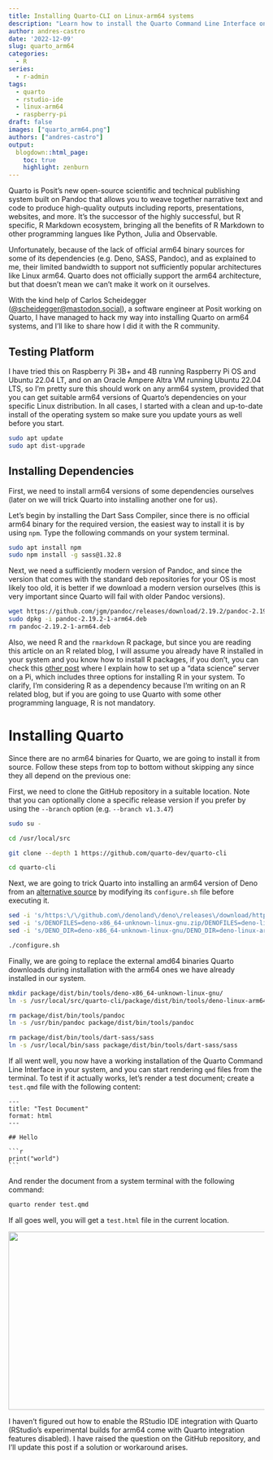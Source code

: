 ```yaml
---
title: Installing Quarto-CLI on Linux-arm64 systems
description: "Learn how to install the Quarto Command Line Interface on Linux-arm64 systems, like the popular Raspberry Pi SBCs and Ampere Altra-powered virtual machines"
author: andres-castro
date: '2022-12-09'
slug: quarto_arm64
categories:
  - R
series: 
  - r-admin
tags:
  - quarto
  - rstudio-ide
  - linux-arm64
  - raspberry-pi
draft: false
images: ["quarto_arm64.png"]
authors: ["andres-castro"]
output:
  blogdown::html_page:
    toc: true
    highlight: zenburn
---
```


Quarto is Posit's new open-source scientific and technical publishing system built on Pandoc that allows you to weave together narrative text and code to produce high-quality outputs including reports, presentations, websites, and more. It's the successor of the highly successful, but R specific, R Markdown ecosystem, bringing all the benefits of R Markdown to other programming langues like Python, Julia and Observable.

Unfortunately, because of the lack of official arm64 binary sources for some of its dependencies (e.g. Deno, SASS, Pandoc), and as explained to me, their limited bandwidth to support not sufficiently popular architectures like Linux arm64. Quarto does not officially support the arm64 architecture, but that doesn’t mean we can't make it work on it ourselves. 

With the kind help of Carlos Scheidegger ([@scheidegger@mastodon.social](https://mastodon.social/@scheidegger)), a software engineer at Posit working on Quarto, I have managed to hack my way into installing Quarto on arm64 systems, and I'll like to share how I did it with the R community.

## Testing Platform

I have tried this on Raspberry Pi 3B+ and 4B running Raspberry Pi OS and Ubuntu 22.04 LT, and on an Oracle Ampere Altra VM running Ubuntu 22.04 LTS, so I'm pretty sure this should work on any arm64 system, provided that you can get suitable arm64 versions of Quarto's dependencies on your specific Linux distribution. In all cases, I started with a clean and up-to-date install of the operating system so make sure you update yours as well before you start.

```bash
sudo apt update
sudo apt dist-upgrade
```

## Installing Dependencies

First, we need to install arm64 versions of some dependencies ourselves (later on we will trick Quarto into installing another one for us). 

Let's begin by installing the Dart Sass Compiler, since there is no official arm64 binary for the required version, the easiest way to install it is by using `npm`. Type the following commands on your system terminal.

```bash
sudo apt install npm
sudo npm install -g sass@1.32.8
```

Next, we need a sufficiently modern version of Pandoc, and since the version that comes with the standard deb repositories for your OS is most likely too old, it is better if we download a modern version ourselves (this is very important since Quarto will fail with older Pandoc versions).

```bash
wget https://github.com/jgm/pandoc/releases/download/2.19.2/pandoc-2.19.2-1-arm64.deb
sudo dpkg -i pandoc-2.19.2-1-arm64.deb
rm pandoc-2.19.2-1-arm64.deb
```

Also, we need R and the `rmarkdown` R package, but since you are reading this article on an R related blog, I will assume you already have R installed in your system and you know how to install R packages, if you don't, you can check this [other post](/2022/09/05/shiny_rstudio_server/#install-r) where I explain how to set up a "data science" server on a Pi, which includes three options for installing R in your system. To clarify, I'm considering R as a dependency because I'm writing on an R related blog, but if you are going to use Quarto with some other programming language, R is not mandatory.

# Installing Quarto

Since there are no arm64 binaries for Quarto, we are going to install it from source. Follow these steps from top to bottom without skipping any since they all depend on the previous one:

First, we need to clone the GitHub repository in a suitable location. Note that you can optionally clone a specific release version if you prefer by using the `--branch` option (e.g. `--branch v1.3.47`)

```bash
sudo su -

cd /usr/local/src

git clone --depth 1 https://github.com/quarto-dev/quarto-cli

cd quarto-cli
```

Next, we are going to trick Quarto into installing an arm64 version of Deno from an [alternative source](https://github.com/LukeChannings/deno-arm64) by modifying its `configure.sh` file before executing it.

```bash
sed -i 's/https:\/\/github.com\/denoland\/deno\/releases\/download/https:\/\/github.com\/LukeChannings\/deno-arm64\/releases\/download/' configure.sh
sed -i 's/DENOFILES=deno-x86_64-unknown-linux-gnu.zip/DENOFILES=deno-linux-arm64.zip/' package/scripts/common/utils.sh
sed -i 's/DENO_DIR=deno-x86_64-unknown-linux-gnu/DENO_DIR=deno-linux-arm64/' package/scripts/common/utils.sh

./configure.sh
```

Finally, we are going to replace the external amd64 binaries Quarto downloads during installation with the arm64 ones we have already installed in our system.

```bash
mkdir package/dist/bin/tools/deno-x86_64-unknown-linux-gnu/
ln -s /usr/local/src/quarto-cli/package/dist/bin/tools/deno-linux-arm64/deno package/dist/bin/tools/deno-x86_64-unknown-linux-gnu/deno

rm package/dist/bin/tools/pandoc
ln -s /usr/bin/pandoc package/dist/bin/tools/pandoc

rm package/dist/bin/tools/dart-sass/sass
ln -s /usr/local/bin/sass package/dist/bin/tools/dart-sass/sass
```

If all went well, you now have a working installation of the Quarto Command Line Interface in your system, and you can start rendering `qmd` files from the terminal. To test if it actually works, let's render a test document; create a `test.qmd` file with the following content:

````verbatim
---
title: "Test Document"
format: html
---

## Hello

```r
print("world")
```
````

And render the document from a system terminal with the following command:

```bash
quarto render test.qmd
```

If all goes well, you will get a `test.html` file in the current location.

![](/post/2022-12-09-quarto_arm64.en_files/test_html.jpg){width=700px height=350px}

I haven't figured out how to enable the RStudio IDE integration with Quarto (RStudio's experimental builds for arm64 come with Quarto integration features disabled). I have raised the question on the GitHub repository, and I'll update this post if a solution or workaround arises.
